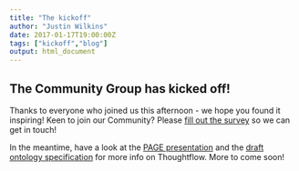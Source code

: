 ```yaml
---
title: "The kickoff"
author: "Justin Wilkins"
date: 2017-01-17T19:00:00Z
tags: ["kickoff","blog"]
output: html_document
---
```

## The Community Group has kicked off!
Thanks to everyone who joined us this afternoon - we hope you found it inspiring! Keen to join our Community? Please [fill out the survey](https://nl.surveymonkey.com/r/XS7HGR5) so we can get in touch!

In the meantime, have a look at the [PAGE presentation](/res/DDMoRe_Thoughtflow_PAGE_final.pdf) and the [draft ontology specification](/res/Capturing_Pharmacometrics_Workflow_Concepts_with_PROV-O_311016.pdf) for more info on Thoughtflow. More to come soon!
